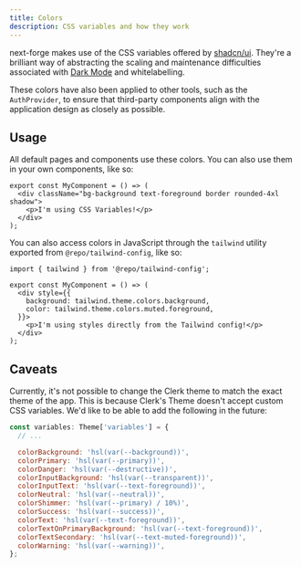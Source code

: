 ```yaml
---
title: Colors
description: CSS variables and how they work
---
```


next-forge makes use of the CSS variables offered by [shadcn/ui](https://ui.shadcn.com/). They're a brilliant way of abstracting the scaling and maintenance difficulties associated with [Dark Mode](/packages/design-system/dark-mode) and whitelabelling.

These colors have also been applied to other tools, such as the `AuthProvider`, to ensure that third-party components align with the application design as closely as possible.

## Usage

All default pages and components use these colors. You can also use them in your own components, like so:

```component.tsx
export const MyComponent = () => (
  <div className="bg-background text-foreground border rounded-4xl shadow">
    <p>I'm using CSS Variables!</p>
  </div>
);
```

You can also access colors in JavaScript through the `tailwind` utility exported from `@repo/tailwind-config`, like so:

```tsx component.tsx
import { tailwind } from '@repo/tailwind-config';

export const MyComponent = () => (
  <div style={{
    background: tailwind.theme.colors.background,
    color: tailwind.theme.colors.muted.foreground,
  }}>
    <p>I'm using styles directly from the Tailwind config!</p>
  </div>
);
```

## Caveats

Currently, it's not possible to change the Clerk theme to match the exact theme of the app. This is because Clerk's Theme doesn't accept custom CSS variables. We'd like to be able to add the following in the future:

```jsx packages/design-system/providers/clerk.tsx {4-15}
const variables: Theme['variables'] = {
  // ...

  colorBackground: 'hsl(var(--background))',
  colorPrimary: 'hsl(var(--primary))',
  colorDanger: 'hsl(var(--destructive))',
  colorInputBackground: 'hsl(var(--transparent))',
  colorInputText: 'hsl(var(--text-foreground))',
  colorNeutral: 'hsl(var(--neutral))',
  colorShimmer: 'hsl(var(--primary) / 10%)',
  colorSuccess: 'hsl(var(--success))',
  colorText: 'hsl(var(--text-foreground))',
  colorTextOnPrimaryBackground: 'hsl(var(--text-foreground))',
  colorTextSecondary: 'hsl(var(--text-muted-foreground))',
  colorWarning: 'hsl(var(--warning))',
};
```
